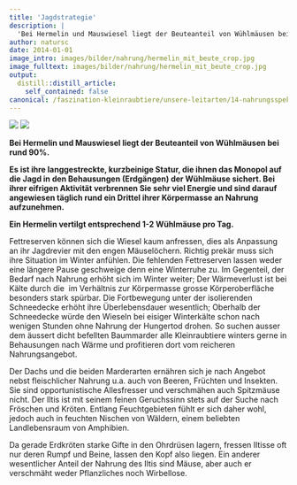 ```yaml
---
title: 'Jagdstrategie'
description: |
  'Bei Hermelin und Mauswiesel liegt der Beuteanteil von Wühlmäusen bei rund 90%. Es ist ihre langgestreckte, kurzbeinige Statur, die ihnen das Monopol auf die Jagd in den Behausungen (Erdgängen) der Wühlmäuse sichert. Bei ihrer eifrigen Aktivität verbrennen Sie sehr viel Energie und sind darauf angewiesen täglich rund ein Drittel ihrer Körpermasse an Nahrung aufzunehmen. Ein Hermelin vertilgt entsprechend 1-2 Wühlmäuse pro Tag.'
author: natursc
date: 2014-01-01
image_intro: images/bilder/nahrung/hermelin_mit_beute_crop.jpg
image_fulltext: images/bilder/nahrung/hermelin_mit_beute_crop.jpg
output:
  distill::distill_article:
    self_contained: false
canonical: /faszination-kleinraubtiere/unsere-leitarten/14-nahrungsspektrum-und-jagdstrategie
---
```


![](images/bilder/nahrung/hermelin_mit_beute_crop.jpg) <!--image_intro-->
![](images/bilder/nahrung/hermelin_mit_beute_crop.jpg) <!--image_fulltext-->

**Bei Hermelin und Mauswiesel liegt der Beuteanteil von Wühlmäusen bei
rund 90%.**

**Es ist ihre langgestreckte, kurzbeinige Statur, die ihnen das Monopol
auf die Jagd in den Behausungen (Erdgängen) der Wühlmäuse sichert. Bei
ihrer eifrigen Aktivität verbrennen Sie sehr viel Energie und sind
darauf angewiesen täglich rund ein Drittel ihrer Körpermasse an Nahrung
aufzunehmen.**

**Ein Hermelin vertilgt entsprechend 1-2 Wühlmäuse pro Tag.**

Fettreserven können sich die Wiesel kaum anfressen, dies als Anpassung
an ihr Jagdrevier mit den engen Mäuselöchern. Richtig prekär muss sich
ihre Situation im Winter anfühlen. Die fehlenden Fettreserven lassen
weder eine längere Pause geschweige denn eine Winterruhe zu. Im
Gegenteil, der Bedarf nach Nahrung erhöht sich im Winter weiter; Der
Wärmeverlust ist bei Kälte durch die  im Verhältnis zur Körpermasse
grosse Körperoberfläche besonders stark spürbar. Die Fortbewegung unter
der isolierenden Schneedecke erhöht ihre Überlebensdauer wesentlich;
Oberhalb der Schneedecke würde den Wieseln bei eisiger Winterkälte schon
nach wenigen Stunden ohne Nahrung der Hungertod drohen. So suchen ausser
dem äussert dicht befellten Baummarder alle Kleinraubtiere winters gerne
in Behausungen nach Wärme und profitieren dort vom reicheren
Nahrungsangebot.

Der Dachs und die beiden Marderarten ernähren sich je nach Angebot nebst
fleischlicher Nahrung u.a. auch von Beeren, Früchten und Insekten. Sie
sind opportunistische Allesfresser und verschmähen auch Spitzmäuse
nicht. Der Iltis ist mit seinem feinen Geruchssinn stets auf der Suche
nach Fröschen und Kröten. Entlang Feuchtgebieten fühlt er sich daher
wohl, jedoch auch in feuchten Nischen von Wäldern, einem beliebten
Landlebensraum von Amphibien.

Da gerade Erdkröten starke Gifte in den Ohrdrüsen lagern, fressen
Iltisse oft nur deren Rumpf und Beine, lassen den Kopf also liegen. Ein
anderer wesentlicher Anteil der Nahrung des Iltis sind Mäuse, aber auch
er verschmäht weder Pflanzliches noch Wirbellose.

<!--http://wieselundco.ch/faszination-kleinraubtiere/unsere-leitarten/14-nahrungsspektrum-und-jagdstrategie-->
